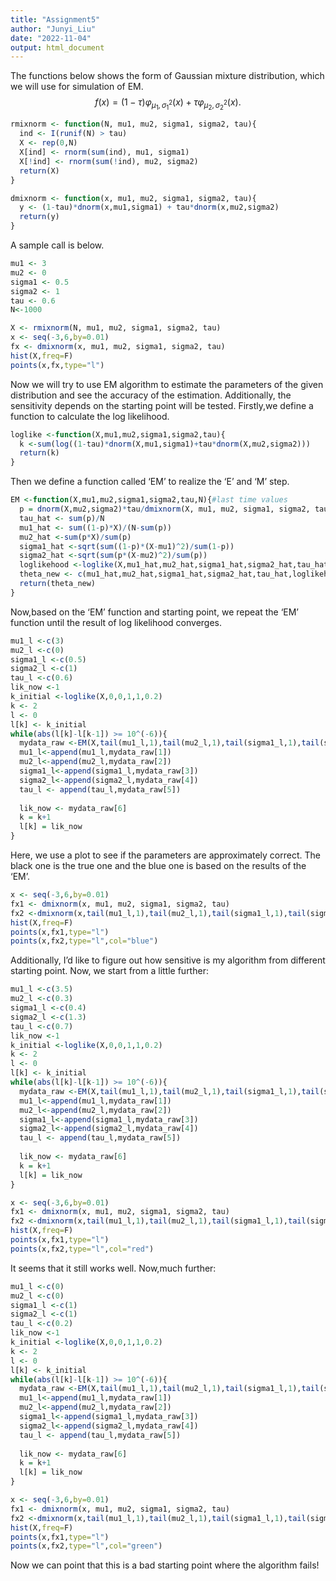 ```yaml
---
title: "Assignment5"
author: "Junyi_Liu"
date: "2022-11-04"
output: html_document
---
```


The functions below shows the form of Gaussian mixture distribution, which we will use for simulation of EM.
$$f(x) = (1-\tau) \varphi_{\mu_1,\sigma_1^2}(x) + \tau\varphi_{\mu_2,\sigma_2^2}(x).$$

```r
rmixnorm <- function(N, mu1, mu2, sigma1, sigma2, tau){
  ind <- I(runif(N) > tau)
  X <- rep(0,N)
  X[ind] <- rnorm(sum(ind), mu1, sigma1)
  X[!ind] <- rnorm(sum(!ind), mu2, sigma2)
  return(X)
}

dmixnorm <- function(x, mu1, mu2, sigma1, sigma2, tau){
  y <- (1-tau)*dnorm(x,mu1,sigma1) + tau*dnorm(x,mu2,sigma2)
  return(y)
}
```

A sample call is below.

```r
mu1 <- 3
mu2 <- 0
sigma1 <- 0.5
sigma2 <- 1
tau <- 0.6
N<-1000

X <- rmixnorm(N, mu1, mu2, sigma1, sigma2, tau)
x <- seq(-3,6,by=0.01)
fx <- dmixnorm(x, mu1, mu2, sigma1, sigma2, tau)
hist(X,freq=F)
points(x,fx,type="l")
```
Now we will try to use EM algorithm to estimate the parameters of the given distribution and see the accuracy of the estimation. Additionally, the sensitivity depends on the starting point will be tested.
Firstly,we define a function to calculate the log likelihood.
```r
loglike <-function(X,mu1,mu2,sigma1,sigma2,tau){
  k <-sum(log((1-tau)*dnorm(X,mu1,sigma1)+tau*dnorm(X,mu2,sigma2)))
  return(k)
}
```
Then we define a function called 'EM' to realize the 'E' and 'M' step.

```r
EM <-function(X,mu1,mu2,sigma1,sigma2,tau,N){#last time values
  p = dnorm(X,mu2,sigma2)*tau/dmixnorm(X, mu1, mu2, sigma1, sigma2, tau)
  tau_hat <- sum(p)/N
  mu1_hat <- sum((1-p)*X)/(N-sum(p))
  mu2_hat <-sum(p*X)/sum(p)
  sigma1_hat <-sqrt(sum((1-p)*(X-mu1)^2)/sum(1-p))
  sigma2_hat <-sqrt(sum(p*(X-mu2)^2)/sum(p))
  loglikehood <-loglike(X,mu1_hat,mu2_hat,sigma1_hat,sigma2_hat,tau_hat)
  theta_new <- c(mu1_hat,mu2_hat,sigma1_hat,sigma2_hat,tau_hat,loglikehood)
  return(theta_new)
} 
```
Now,based on the 'EM' function and starting point, we repeat the 'EM' function until the result of log likelihood converges.  

```r
mu1_l <-c(3)
mu2_l <-c(0)
sigma1_l <-c(0.5)
sigma2_l <-c(1)
tau_l <-c(0.6)
lik_now <-1
k_initial <-loglike(X,0,0,1,1,0.2)
k <- 2
l <- 0
l[k] <- k_initial
while(abs(l[k]-l[k-1]) >= 10^(-6)){
  mydata_raw <-EM(X,tail(mu1_l,1),tail(mu2_l,1),tail(sigma1_l,1),tail(sigma2_l,1),tail(tau_l,1),N)
  mu1_l<-append(mu1_l,mydata_raw[1])
  mu2_l<-append(mu2_l,mydata_raw[2])
  sigma1_l<-append(sigma1_l,mydata_raw[3])
  sigma2_l<-append(sigma2_l,mydata_raw[4])
  tau_l <- append(tau_l,mydata_raw[5])
  
  lik_now <- mydata_raw[6]
  k = k+1
  l[k] = lik_now
}
```
Here, we use a plot to see if the parameters are approximately correct. The black one is the true one and the blue one is based on the results of the 'EM'. 
```r
x <- seq(-3,6,by=0.01)
fx1 <- dmixnorm(x, mu1, mu2, sigma1, sigma2, tau)
fx2 <-dmixnorm(x,tail(mu1_l,1),tail(mu2_l,1),tail(sigma1_l,1),tail(sigma2_l,1),tail(tau_l,1))
hist(X,freq=F)
points(x,fx1,type="l")
points(x,fx2,type="l",col="blue")
```
Additionally, I'd like to figure out how sensitive is my algorithm from different starting point.
Now, we start from a little further:
```r
mu1_l <-c(3.5)
mu2_l <-c(0.3)
sigma1_l <-c(0.4)
sigma2_l <-c(1.3)
tau_l <-c(0.7)
lik_now <-1
k_initial <-loglike(X,0,0,1,1,0.2)
k <- 2
l <- 0
l[k] <- k_initial
while(abs(l[k]-l[k-1]) >= 10^(-6)){
  mydata_raw <-EM(X,tail(mu1_l,1),tail(mu2_l,1),tail(sigma1_l,1),tail(sigma2_l,1),tail(tau_l,1),N)
  mu1_l<-append(mu1_l,mydata_raw[1])
  mu2_l<-append(mu2_l,mydata_raw[2])
  sigma1_l<-append(sigma1_l,mydata_raw[3])
  sigma2_l<-append(sigma2_l,mydata_raw[4])
  tau_l <- append(tau_l,mydata_raw[5])
  
  lik_now <- mydata_raw[6]
  k = k+1
  l[k] = lik_now
}
```

```r
x <- seq(-3,6,by=0.01)
fx1 <- dmixnorm(x, mu1, mu2, sigma1, sigma2, tau)
fx2 <-dmixnorm(x,tail(mu1_l,1),tail(mu2_l,1),tail(sigma1_l,1),tail(sigma2_l,1),tail(tau_l,1))
hist(X,freq=F)
points(x,fx1,type="l")
points(x,fx2,type="l",col="red")
```

It seems that it still works well.
Now,much further:

```r
mu1_l <-c(0)
mu2_l <-c(0)
sigma1_l <-c(1)
sigma2_l <-c(1)
tau_l <-c(0.2)
lik_now <-1
k_initial <-loglike(X,0,0,1,1,0.2)
k <- 2
l <- 0
l[k] <- k_initial
while(abs(l[k]-l[k-1]) >= 10^(-6)){
  mydata_raw <-EM(X,tail(mu1_l,1),tail(mu2_l,1),tail(sigma1_l,1),tail(sigma2_l,1),tail(tau_l,1),N)
  mu1_l<-append(mu1_l,mydata_raw[1])
  mu2_l<-append(mu2_l,mydata_raw[2])
  sigma1_l<-append(sigma1_l,mydata_raw[3])
  sigma2_l<-append(sigma2_l,mydata_raw[4])
  tau_l <- append(tau_l,mydata_raw[5])
  
  lik_now <- mydata_raw[6]
  k = k+1
  l[k] = lik_now
}
```


```r
x <- seq(-3,6,by=0.01)
fx1 <- dmixnorm(x, mu1, mu2, sigma1, sigma2, tau)
fx2 <-dmixnorm(x,tail(mu1_l,1),tail(mu2_l,1),tail(sigma1_l,1),tail(sigma2_l,1),tail(tau_l,1))
hist(X,freq=F)
points(x,fx1,type="l")
points(x,fx2,type="l",col="green")
```

Now we can point that this is a bad starting point where the algorithm fails!